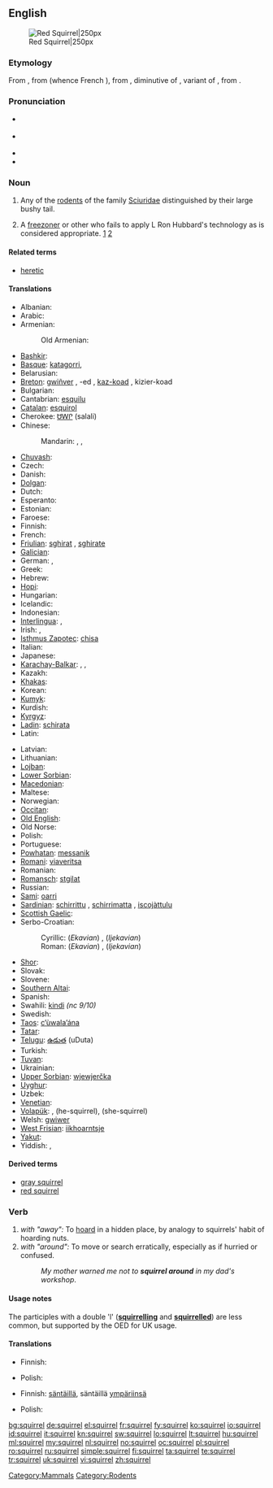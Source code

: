 {{wikipedia}}
==English==
[[Image:Eichhörnchen Düsseldorf Hofgarten edit.jpg|thumb|Red Squirrel|250px]]

===Etymology===
From {{etyl|xno}} {{term|esquirel|lang=xno}}, from {{etyl|fro}} {{term|escurel|lang=fro}} (whence French {{term|écureuil|lang=fr}}), from {{etyl|VL.}} {{term|scuriolus|lang=la}}, diminutive of {{term|scurius|lang=la}}, variant of {{etyl|la}} {{term|sciurus|lang=la}}, from {{etyl|grc}} {{term|σκίουρος|lang=grc|sc=polytonic|tr=skiouros}}.

===Pronunciation===
* {{a|Aus|UK}} {{IPA|/ˈskwɪɹ.əl/}}
* {{a|CA|US}} {{IPA|/ˈskwɝ.əl/|/ˈskwɝl/}}
* {{audio|En-ca-squirrel.ogg|Audio (CA)}}
* {{rhymes|ɪrəl}}

===Noun===
{{en-noun}}

# Any of the [[rodent]]s of the family [[Sciuridae]] distinguished by their large bushy tail.
# {{often|disparaging}} {{Scientology}} A [[freezoner]] or other who fails to apply L Ron Hubbard's technology as is considered appropriate. [http://cgi.amazing.com/scientology/dict.html] [http://www.cs.cmu.edu/~dst/Library/Shelf/la90/la90-6e.html]

====Related terms====
* [[heretic]]

====Translations====
{{trans-top|rodent}}
* Albanian: {{t|sq|ketër|m|xs=Albanian}}
* Arabic: {{t-|ar|سنجاب|m|tr=sinjāb}}
* Armenian: {{t-|hy|սկյուռ|tr=skyuṙ}}
*: Old Armenian: {{tø|xcl|սկիւռ|tr=skiwṙ|sc=Armn|xs=Old Armenian}}
* [[Bashkir]]: {{tø|ba|тейен|tr=teyen|sc=Cyrl|xs=Bashkir}}
* [[Basque]]: [[katagorri]],  {{t-|eu|urtxintxa|xs=Basque}}
* Belarusian: {{t|be|звачайная ваверка|f|tr=zvačajnaja vaverka|xs=Belarusian}}
* [[Breton]]: [[gwiñver]] {{m}}, -ed {{p}}, [[kaz-koad]] {{m}}, kizier-koad {{p}}
* Bulgarian: {{t+|bg|катерица|f|tr=katerica}}
* Cantabrian: [[esquilu]] {{m}}
* [[Catalan]]: [[esquirol]] {{m}}
* Cherokee: [[ᏌᎳᎵ]] (salali)
* Chinese:
*: Mandarin: {{t-|cmn|松鼠|tr=sōngshǔ|sc=Hani}}, {{t-|cmn|松鼠|tr=huīshǔ|sc=Hani}}, {{t-|cmn|栗鼠|tr=lìshǔ|sc=Hani}}
* [[Chuvash]]: {{tø|cv|пакша|tr=pakşa|sc=Cyrl}}
* Czech: {{t+|cs|veverka|f}}
* Danish: {{t+|da|egern|n}}
* [[Dolgan]]: {{tø|dlg|тииҥ|tr=tiiñ|sc=Cyrl}}
* Dutch: {{t+|nl|eekhoorn|m}}
* Esperanto: {{t-|eo|sciuro|xs=Esperanto}}
* Estonian: {{t+|et|orav}}
* Faroese: {{t-|fo|íkorni|m|xs=Faroese}}
* Finnish: {{t+|fi|orava}}
* French: {{t+|fr|écureuil|m}}
* [[Friulian]]: [[sghirat]] {{m}}, [[sghirate]] {{g|Friulian}}
* [[Galician]]: {{t+|gl|esquío|m|xs=Galician}}
* German: {{t+|de|Eichhörnchen|n}}, {{t+|de|Hörnchen|n}}
* Greek: {{t+|el|σκίουρος|m|tr=skíouros}}
* Hebrew: {{t+|he|סנאי|m|tr=snai}}
* [[Hopi]]: {{tø|hop|sakuna}}
* Hungarian: {{t+|hu|mókus}}
* Icelandic: {{t+|is|íkorni|m}}
* Indonesian: {{t+|id|bajing|xs=Indonesian}}
* [[Interlingua]]: {{t-|ia|sciuro|xs=Interlingua}}, {{t|ia|scuriolo|xs=Interlingua}}
* Irish: {{t-|ga|iora|m|xs=Irish}}, {{t|ga|madra crainn|m|xs=Irish}}
* [[Isthmus Zapotec]]: [[chisa]]
* Italian: {{t-|it|scoiattolo|m}}
* Japanese: {{t-|ja|栗鼠|tr=りす, risu}}
* [[Karachay-Balkar]]: {{tø|krc|эрлен|tr=erlen|sc=Cyrl}},  {{qualifier|karachay}} {{tø|krc|агъач къоян|tr=ağaç qoyan|sc=Cyrl}},  {{qualifier|obsolete}} {{tø|krc|тыйын|tr=tıyın|sc=Cyrl}}
* Kazakh: {{t|kk|тиін|tr=tiïn|sc=Cyrl|xs=Kazakh}}
* [[Khakas]]: {{tø|kjh|тиин|tr=tiin|sc=Cyrl}}
* Korean: {{t+|ko|다람쥐|tr=daramjwi|sc=Hang}}
* [[Kumyk]]: {{tø|kum|атъялман|tr=atyalman|sc=Cyrl}}
* Kurdish: {{ku-Arab|[[سیمۆره‌]]}}
* [[Kyrgyz]]: {{t|ky|тыйын чычкан|tr=tıyın çıçqan|sc=Cyrl|xs=Kyrgyz}}
* [[Ladin]]: [[schirata]] {{f}}
* Latin: {{t+|la|sciurus|m}}
{{trans-mid}}
* Latvian: {{t-|lv|vāvere|f|xs=Latvian}}
* Lithuanian: {{t+|lt|voverė|f|xs=Lithuanian}}
* [[Lojban]]: {{t|jbo|ricyratcu|xs=Lojban}}
* [[Lower Sorbian]]: {{tø|dsb|njewjericka|f|xs=Lower Sorbian}}
* [[Macedonian]]: {{t|mk|верверица|f|tr=vervérica}}
* Maltese: {{t|mt|skwiril|m|xs=Maltese}}
* Norwegian: {{t+|no|ekorn|n}}
* [[Occitan]]: {{t+|oc|esquiròl|m|xs=Occitan}}
* [[Old English]]: {{t-|ang|acweorna|m|alt=ācweorna|xs=Old English}}
* Old Norse: {{tø|non|íkorni|m|xs=Old Norse}}
* Polish: {{t+|pl|wiewiórka|f}}
* Portuguese: {{t+|pt|esquilo|m}}
* [[Powhatan]]: [[messanik]]
* [[Romani]]: [[viaveritsa]] {{f}}
* Romanian: {{t+|ro|veveriţă|f}}
* [[Romansch]]: [[stgilat]] {{m}}
* Russian: {{t+|ru|белка|f|tr=bélka}}
* [[Sami]]: [[oarri]]
* [[Sardinian]]: [[schirrittu]] {{m}}, [[schirrimatta]] {{f}}, [[iscojàttulu]] {{m}}
* [[Scottish Gaelic]]: {{t|gd|feòrag|xs=Scottish Gaelic}}
* Serbo-Croatian:
*: Cyrillic: (''Ekavian'') {{tø|sh|веверица|f|alt=ве̏верица|sc=Cyrl|xs=Serbo-Croatian}}, (''Ijekavian'') {{tø|sh|вјеверица|f|alt=вје̏верица|sc=Cyrl|xs=Serbo-Croatian}}
*: Roman: (''Ekavian'') {{tø|sh|veverica|f|alt=vȅverica|xs=Serbo-Croatian}}, (''Ijekavian'') {{tø|sh|vjeverica|f|alt=vjȅverica|xs=Serbo-Croatian}}
* [[Shor]]: {{tø|cjs|тииң|tr=tiiñ|sc=Cyrl}}
* Slovak: {{t-|sk|veverica|f}}
* Slovene: {{t+|sl|veverica|f}}
* [[Southern Altai]]: {{tø|alt|тийиҥ|tr=tiyiñ|sc=Cyrl}}
* Spanish: {{t+|es|ardilla|f}}
* Swahili: [[kindi]] ''(nc 9/10)''
* Swedish: {{t+|sv|ekorre|c}}
* [[Taos]]: [[c’ùwala’ána]]
* [[Tatar]]: {{t-|tt|tien|xs=Tatar}}
* [[Telugu]]: [[ఉడుత]] (uDuta)
* Turkish: {{t+|tr|sincap}}
* [[Tuvan]]: {{tø|tyv|дииң|tr=diiñ|sc=Cyrl}}
* Ukrainian: {{t+|uk|білка|f|tr=bílka|xs=Ukrainian}}
* [[Upper Sorbian]]: [[wjewjerčka]] {{f}}
* [[Uyghur]]: {{t|ug|تىيىن|tr=tiyin|sc=ug-Arab}}
* Uzbek: {{t|uz|olmaxon|xs=Uzbek}}
* [[Venetian]]: {{tø|vec|schirat}}
* [[Volapük]]: {{t+|vo|yat|xs=Volapük}}, {{t-|vo|hiyat|xs=Volapük}} (he-squirrel), {{t-|vo|jiyat|xs=Volapük}} (she-squirrel)
* Welsh: [[gwiwer]] {{f}}
* [[West Frisian]]: [[iikhoarntsje]] {{n}}
* [[Yakut]]: {{tø|sah|тииҥ|tr=tiiñ|sc=Cyrl}}
* Yiddish: {{t-|yi|וועוורקע|f|tr=veverke|xs=Yiddish}}, {{t-|yi|וועווריק|m|tr=vevrik|xs=Yiddish}}
{{trans-bottom}}

====Derived terms====
* [[gray squirrel]]
* [[red squirrel]]

===Verb===
{{en-verb|squirrel|ing}}

# ''with "away":'' To [[hoard]] in a hidden place, by analogy to squirrels' habit of hoarding nuts.
# ''with "around":'' To move or search erratically, especially as if hurried or confused.
#: ''My mother warned me not to '''squirrel around''' in my dad's workshop''.

====Usage notes====
The participles with a double 'l' ('''[[squirrelling]]''' and '''[[squirrelled]]''') are less common, but supported by the OED for UK usage.

====Translations====
{{trans-top|to squirrel away}}
* Finnish: {{t-|fi|hamstrata}}
{{trans-mid}}
* Polish: {{t-|pl|chomikować}}
{{trans-bottom}}

{{trans-top|to squirrel around}}
* Finnish: [[säntäillä]], säntäillä [[ympäri|ympäriinsä]]
{{trans-mid}}
* Polish: {{t-|pl|buszować}}
{{trans-bottom}}

[[Category:Mammals]]
[[Category:Rodents]]

[[bg:squirrel]]
[[de:squirrel]]
[[el:squirrel]]
[[fr:squirrel]]
[[fy:squirrel]]
[[ko:squirrel]]
[[io:squirrel]]
[[id:squirrel]]
[[it:squirrel]]
[[kn:squirrel]]
[[sw:squirrel]]
[[lo:squirrel]]
[[lt:squirrel]]
[[hu:squirrel]]
[[ml:squirrel]]
[[my:squirrel]]
[[nl:squirrel]]
[[no:squirrel]]
[[oc:squirrel]]
[[pl:squirrel]]
[[ro:squirrel]]
[[ru:squirrel]]
[[simple:squirrel]]
[[fi:squirrel]]
[[ta:squirrel]]
[[te:squirrel]]
[[tr:squirrel]]
[[uk:squirrel]]
[[vi:squirrel]]
[[zh:squirrel]]